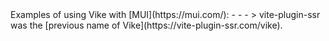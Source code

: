 
<CommunityNote />
Examples of using Vike with [MUI](https://mui.com/):
 - <Example timestamp="2024.03" repo="brillout/vike-with-mui" />
 - <Example timestamp="2023.12" repo="mikew/vike-example-mui-emotion-cache" />
 - <Example timestamp="2023.08" repo="brillout/vps-mui" />
   > vite-plugin-ssr was the [previous name of Vike](https://vite-plugin-ssr.com/vike).
